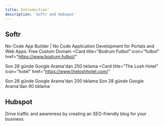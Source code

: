 ```yaml
---
title: Introduction'
description: 'Softr and Hubspot'
---
```


## Softr

No-Code App Builder | No Code Application Development for Portals and Web Apps.
<Tip>Free Custom Domain</Tip>
<CardGroup cols={2}>
  <Card
    title="Bodrum Futbol"
    icon="futbol"
    href="https://www.bodrum.futbol/"
  >
  </Card>
  <Card
    title="GÜL-TEKİN Mühendislik"
    icon="solar-panel"
    href="https://www.gul-tekinmuhendislik.com/"
  >
  </Card>
  <Card
    title="Lüks Bodrum"
    icon="fire-flame-simple"
    href="luksbodrum.com.tr"
    
  >
  Son 28 günde Google Arama'dan 250 tıklama
  </Card>
<Card
    title="The Losh Hotel"
    icon="hotel"
    href="https://www.theloshhotel.com/"
  >
  </Card>
   <Card
    title="Eylül Resort Hotel"
    icon="hotel"
    href="https://www.eylulresort.com/"
  >
  Son 28 günde Google Arama'dan 200 tıklama
  </Card>
  <Card
    title="MuKa Life & Beach"
    icon="umbrella-beach"
    href="hhttps://www.mukalife.com/"
    horizontal="true"
  >
  Son 28 günde Google Arama'dan 90 tıklama
  </Card>
  <Card
    title="MU Villaları"
    icon="house"
    href="https://www.muvillalari.com.tr/"
  >
  </Card>
   <Card
    title="Orman Balıkçılık"
    icon="fish-fins"
    href="https://www.ormanbalikcilik.com/"
  >
  </Card>
   <Card
    title="Hamdi Erdoğan"
    icon="object-ungroup"
    href="https://www.hamdierdogan.com/"
  >
  </Card>
 
</CardGroup>

## Hubspot

Drive traffic and awareness by creating an SEO-friendly blog for your business.

<CardGroup cols={2}>
  <Card
    title="Yolo Yalıkavak"
    icon="hubspot"
    href="https://yoloyalikavak.simgeyachting.com/"
  >
  </Card>
  <Card
    title="Explore Bodrum"
    icon="hubspot"
    href="https://explorebodrum.blog/"
  >
  </Card>

 
</CardGroup>
